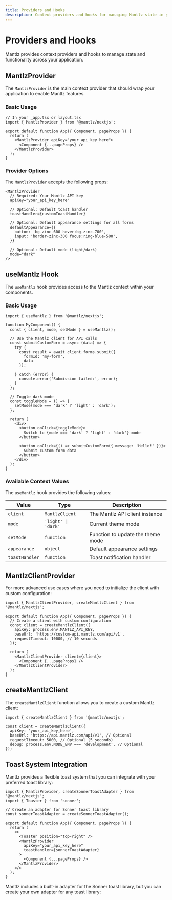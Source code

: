 ```yaml
---
title: Providers and Hooks
description: Context providers and hooks for managing Mantlz state in your application
---
```


# Providers and Hooks

Mantlz provides context providers and hooks to manage state and functionality across your application.

## MantlzProvider

The `MantlzProvider` is the main context provider that should wrap your application to enable Mantlz features.

### Basic Usage

```tsx
// In your _app.tsx or layout.tsx
import { MantlzProvider } from '@mantlz/nextjs';

export default function App({ Component, pageProps }) {
  return (
    <MantlzProvider apiKey="your_api_key_here">
      <Component {...pageProps} />
    </MantlzProvider>
  );
}
```

### Provider Options

The `MantlzProvider` accepts the following props:

```tsx
<MantlzProvider
  // Required: Your Mantlz API key
  apiKey="your_api_key_here"
  
  // Optional: Default toast handler
  toastHandler={customToastHandler}
  
  // Optional: Default appearance settings for all forms
  defaultAppearance={{
    button: 'bg-zinc-600 hover:bg-zinc-700',
    input: 'border-zinc-300 focus:ring-blue-500',
  }}
  
  // Optional: Default mode (light/dark)
  mode="dark"
/>
```

## useMantlz Hook

The `useMantlz` hook provides access to the Mantlz context within your components.

### Basic Usage

```tsx
import { useMantlz } from '@mantlz/nextjs';

function MyComponent() {
  const { client, mode, setMode } = useMantlz();
  
  // Use the Mantlz client for API calls
  const submitCustomForm = async (data) => {
    try {
      const result = await client.forms.submit({
        formId: 'my-form',
        data
      });

    } catch (error) {
      console.error('Submission failed:', error);
    }
  };
  
  // Toggle dark mode
  const toggleMode = () => {
    setMode(mode === 'dark' ? 'light' : 'dark');
  };
  
  return (
    <div>
      <button onClick={toggleMode}>
        Switch to {mode === 'dark' ? 'light' : 'dark'} mode
      </button>
      
      <button onClick={() => submitCustomForm({ message: 'Hello!' })}>
        Submit custom form data
      </button>
    </div>
  );
}
```

### Available Context Values

The `useMantlz` hook provides the following values:

| Value | Type | Description |
|-------|------|-------------|
| `client` | `MantlzClient` | The Mantlz API client instance |
| `mode` | `'light' \| 'dark'` | Current theme mode |
| `setMode` | `function` | Function to update the theme mode |
| `appearance` | `object` | Default appearance settings |
| `toastHandler` | `function` | Toast notification handler |

## MantlzClientProvider

For more advanced use cases where you need to initialize the client with custom configuration:

```tsx
import { MantlzClientProvider, createMantlzClient } from '@mantlz/nextjs';

export default function App({ Component, pageProps }) {
  // Create a client with custom configuration
  const client = createMantlzClient({
    apiKey: process.env.MANTLZ_API_KEY,
    baseUrl: 'https://custom-api.mantlz.com/api/v1',
    requestTimeout: 10000, // 10 seconds
  });
  
  return (
    <MantlzClientProvider client={client}>
      <Component {...pageProps} />
    </MantlzClientProvider>
  );
}
```

## createMantlzClient

The `createMantlzClient` function allows you to create a custom Mantlz client:

```tsx
import { createMantlzClient } from '@mantlz/nextjs';

const client = createMantlzClient({
  apiKey: 'your_api_key_here',
  baseUrl: 'https://api.mantlz.com/api/v1', // Optional
  requestTimeout: 5000, // Optional (5 seconds)
  debug: process.env.NODE_ENV === 'development', // Optional
});
```

## Toast System Integration

Mantlz provides a flexible toast system that you can integrate with your preferred toast library:

```tsx
import { MantlzProvider, createSonnerToastAdapter } from '@mantlz/nextjs';
import { Toaster } from 'sonner';

// Create an adapter for Sonner toast library
const sonnerToastAdapter = createSonnerToastAdapter();

export default function App({ Component, pageProps }) {
  return (
    <>
      <Toaster position="top-right" />
      <MantlzProvider 
        apiKey="your_api_key_here"
        toastHandler={sonnerToastAdapter}
      >
        <Component {...pageProps} />
      </MantlzProvider>
    </>
  );
}
```

Mantlz includes a built-in adapter for the Sonner toast library, but you can create your own adapter for any toast library: 